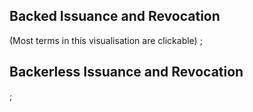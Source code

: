 
## Backed Issuance and Revocation
(Most terms in this visualisation are clickable)
<Backed />;

## Backerless Issuance and Revocation

<Backerless />;